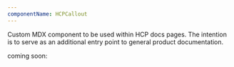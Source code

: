 ```yaml
---
componentName: HCPCallout
---
```


Custom MDX component to be used within HCP docs pages. The intention is to serve as an additional entry point to general product documentation.

<HCPCallout product="vault" />

<HCPCallout product="boundary" />

<HCPCallout product="packer" />

<HCPCallout product="consul" />

coming soon:

<HCPCallout product="waypoint" />
